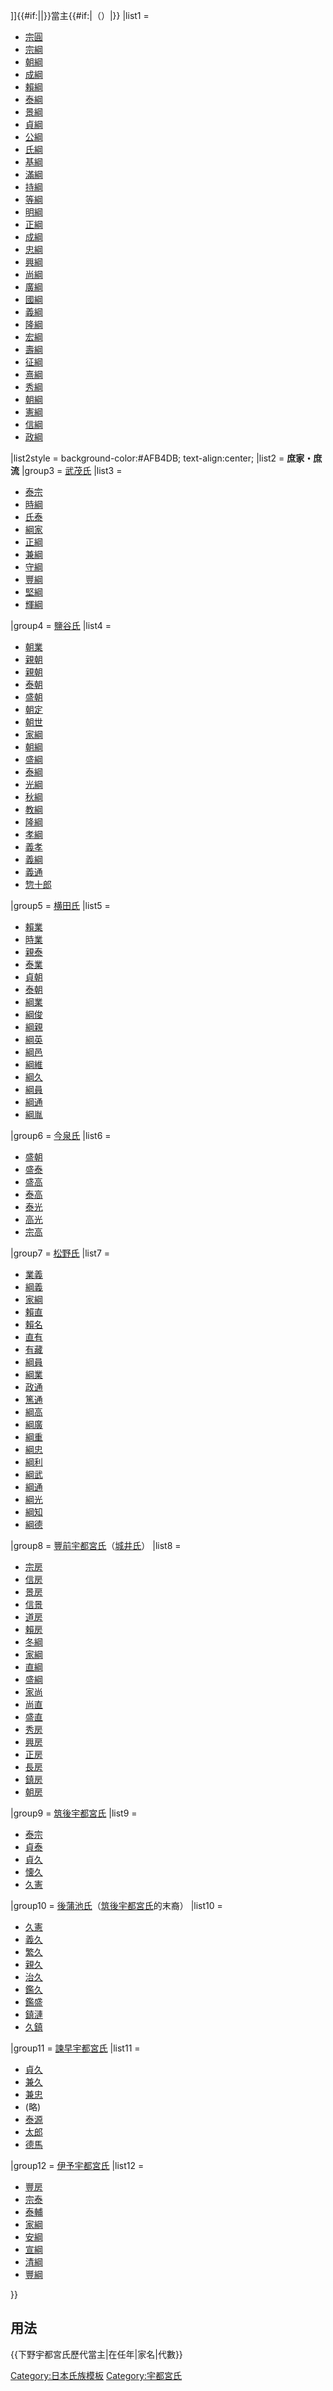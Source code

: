 {{Navbox
|name = 宇都宮氏歷代當主
|bodyclass = hlist hlist-pipe
|title = [[FILE:Hidari mitsudomoe.svg|20px|左三巴紋]][[下野宇都宮氏|{{#if:{{{2|}}}|{{{2|}}}|下野宇都宮氏}}]]{{#if:{{{3|}}}|{{{3|}}}|}}當主{{#if:{{{1|}}}|（{{{1|}}}）|}}
|list1 =
* [[藤原宗圓|宗圓]]
* [[八田宗綱|宗綱]]
* [[宇都宮朝綱|朝綱]]
* [[宇都宮業綱|成綱]]
* [[宇都宮賴綱|賴綱]]
* [[宇都宮泰綱|泰綱]]
* [[宇都宮景綱|景綱]]
* [[宇都宮貞綱|貞綱]]
* [[宇都宮公綱|公綱]]
* [[宇都宮氏綱|氏綱]]
* [[宇都宮基綱|基綱]]
* [[宇都宮滿綱|滿綱]]
* [[宇都宮持綱|持綱]]
* [[宇都宮等綱|等綱]]
* [[宇都宮明綱|明綱]]
* [[宇都宮正綱|正綱]]
* [[宇都宮成綱|成綱]]
* [[宇都宮忠綱|忠綱]]
* [[宇都宮興綱|興綱]]
* [[宇都宮尚綱|尚綱]]
* [[宇都宮廣綱|廣綱]]
* [[宇都宮國綱|國綱]]
* [[宇都宮義綱|義綱]]
* [[宇都宮隆綱|隆綱]]
* [[宇都宮宏綱|宏綱]]
* [[宇都宮壽綱|壽綱]]
* [[宇都宮征綱|征綱]]
* [[宇都宮熹綱|熹綱]]
* [[宇都宮秀綱|秀綱]]
* [[宇都宮朝綱 (第三十代當主)|朝綱]]
* [[宇都宮憲綱|憲綱]]
* [[宇都宮信綱|信綱]]
* [[宇都宮政綱|政綱]]

|list2style = background-color:#AFB4DB; text-align:center;
|list2 = '''庶家・庶流'''
|group3 = [[武茂氏]]
|list3 =
* [[宇都宮泰宗|泰宗]]
* [[武茂時綱|時綱]]
* [[武茂氏泰|氏泰]]
* [[武茂綱家|綱家]]
* [[武茂正綱|正綱]]
* [[武茂兼綱|兼綱]]
* [[武茂守綱|守綱]]
* [[武茂豐綱|豐綱]]
* [[武茂堅綱|堅綱]]
* [[武茂輝綱|輝綱]]
|group4 = [[鹽谷氏]]
|list4 =
* [[鹽谷朝業|朝業]]
* [[鹽谷親朝|親朝]]
* [[鹽谷親朝|親朝]]
* [[鹽谷泰朝|泰朝]]
* [[鹽谷盛朝|盛朝]]
* [[鹽谷朝定|朝定]]
* [[鹽谷朝世|朝世]]
* [[鹽谷家綱|家綱]]
* [[鹽谷朝綱|朝綱]]
* [[鹽谷盛綱|盛綱]]
* [[鹽谷泰綱|泰綱]]
* [[鹽谷光綱|光綱]]
* [[鹽谷秋綱|秋綱]]
* [[鹽谷教綱|教綱]]
* [[鹽谷隆綱|隆綱]]
* [[鹽谷孝綱|孝綱]]
* [[鹽谷義孝|義孝]]
* [[鹽谷義綱|義綱]]
* [[鹽谷義通|義通]]
* [[岡本保真|惣十郎]]
|group5 = [[横田氏]]
|list5 =
* [[横田賴業|賴業]]
* [[横田時業|時業]]
* [[横田親泰|親泰]]
* [[横田泰業|泰業]]
* [[横田貞朝|貞朝]]
* [[横田泰朝|泰朝]]
* [[横田綱業|綱業]]
* [[横田綱俊|綱俊]]
* [[横田綱親|綱親]]
* [[横田綱英|綱英]]
* [[横田綱邑|綱邑]]
* [[横田綱維|綱維]]
* [[横田綱久|綱久]]
* [[横田綱員|綱員]]
* [[横田綱通|綱通]]
* [[横田綱胤|綱胤]]
|group6 = [[今泉氏]]
|list6 =
* [[今泉盛朝|盛朝]]
* [[今泉盛泰|盛泰]]
* [[今泉盛高|盛高]]
* [[今泉泰高|泰高]]
* [[今泉泰光|泰光]]
* [[今泉高光|高光]]
* [[今泉宗高|宗高]]
|group7 = [[松野氏]]
|list7 =
* [[横田業義|業義]]
* [[松野綱義|綱義]]
* [[松野家綱|家綱]]
* [[松野賴直|賴直]]
* [[松野賴名|賴名]]
* [[松野直有|直有]]
* [[松野有藏|有藏]]
* [[松野綱員|綱員]]
* [[松野綱業|綱業]]
* [[松野政通|政通]]
* [[松野篤通|篤通]]
* [[松野綱高|綱高]]
* [[松野綱廣|綱廣]]
* [[松野綱重|綱重]]
* [[松野綱忠|綱忠]]
* [[松野綱利|綱利]]
* [[松野綱武|綱武]]
* [[松野綱通|綱通]]
* [[松野綱光|綱光]]
* [[松野綱知|綱知]]
* [[松野綱德|綱德]]
|group8 = [[豐前宇都宮氏]]（[[城井氏]]）
|list8 =
* [[中原宗房|宗房]]
* [[宇都宮信房|信房]]
* [[宇都宮景房|景房]]
* [[宇都宮信景|信景]]
* [[宇都宮道房|道房]]
* [[宇都宮賴房|賴房]]
* [[宇都宮冬綱|冬綱]]
* [[城井家綱|家綱]]
* [[城井直綱|直綱]]
* [[城井盛綱|盛綱]]
* [[城井家尚|家尚]]
* [[城井尚直|尚直]]
* [[城井盛直|盛直]]
* [[城井秀房|秀房]]
* [[城井興房|興房]]
* [[城井正房|正房]]
* [[城井長房|長房]]
* [[城井鎮房|鎮房]]
* [[城井朝房|朝房]]

|group9 = [[筑後宇都宮氏]]
|list9 =
* [[宇都宮泰宗|泰宗]]
* [[宇都宮貞泰|貞泰]]
* [[宇都宮貞久|貞久]]
* [[宇都宮懐久|懐久]]
* [[宇都宮久憲|久憲]]

|group10 = [[蒲池氏|後蒲池氏]]（[[筑後宇都宮氏]]的末裔）
|list10 =
* [[蒲池久憲|久憲]]
* [[蒲池義久|義久]]
* [[蒲池繁久|繁久]]
* [[蒲池親久|親久]]
* [[蒲池治久|治久]]
* [[蒲池鑑久|鑑久]]
* [[蒲池鑑盛|鑑盛]]
* [[蒲池鎮漣|鎮漣]]
* [[蒲池久鎮|久鎮]]

|group11 = [[諫早宇都宮氏]]
|list11 =
* [[蒲池貞久|貞久]]
* [[公文兼久|兼久]]
* [[蒲池兼忠|兼忠]]
*  (略) 
* [[宇都宮泰源|泰源]]
* [[宇都宮太郎|太郎]]
* [[宇都宮德馬|德馬]]

|group12 = [[伊予宇都宮氏]]
|list12 =
* [[宇都宮豐房|豐房]]
* [[宇都宮宗泰|宗泰]]
* [[宇都宮泰輔|泰輔]]
* [[宇都宮家綱|家綱]]
* [[宇都宮安綱|安綱]]
* [[宇都宮宣綱|宣綱]]
* [[宇都宮清綱|清綱]]
* [[宇都宮豐綱|豐綱]]
}}<noinclude>
==用法==
<nowiki>{{下野宇都宮氏歷代當主|在任年|家名|代數}}</nowiki>
[[Category:日本氏族模板]]
[[Category:宇都宮氏]]
</noinclude>